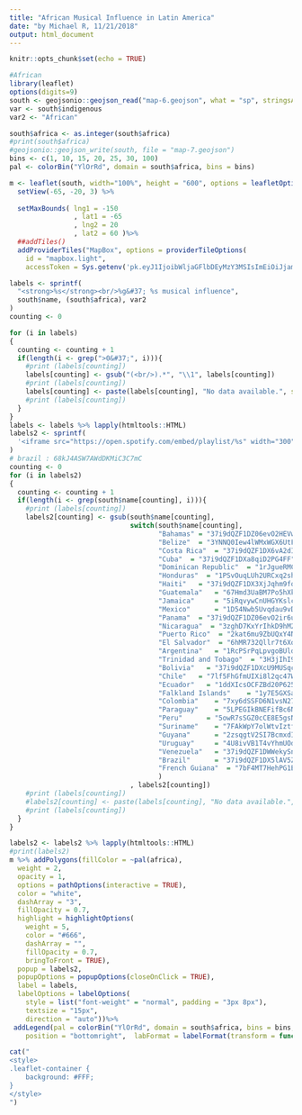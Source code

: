 ```yaml
---
title: "African Musical Influence in Latin America"
date: "by Michael R, 11/21/2018"
output: html_document
---
```


```r
knitr::opts_chunk$set(echo = TRUE)
```

```r
#African
library(leaflet)
options(digits=9)
south <- geojsonio::geojson_read("map-6.geojson", what = "sp", stringsAsFactors = FALSE)
var <- south$indigenous
var2 <- "African"

south$africa <- as.integer(south$africa)
#print(south$africa)
#geojsonio::geojson_write(south, file = "map-7.geojson")
bins <- c(1, 10, 15, 20, 25, 30, 100)
pal <- colorBin("YlOrRd", domain = south$africa, bins = bins)

m <- leaflet(south, width="100%", height = "600", options = leafletOptions(minZoom = 2, maxZoom = 5)) %>%
  setView(-65, -20, 3) %>%
  
  setMaxBounds( lng1 = -150
                , lat1 = -65
                , lng2 = 20
                , lat2 = 60 )%>%
  ##addTiles()
  addProviderTiles("MapBox", options = providerTileOptions(
    id = "mapbox.light",
    accessToken = Sys.getenv('pk.eyJ1IjoibWljaGFlbDEyMzY3MSIsImEiOiJjam56MjBlZXAwNDQyM2ttenVybW44cWFiIn0.l4JYw43bI6Ss1NJlJ-8Kdw')))

labels <- sprintf(
  "<strong>%s</strong><br/>%g&#37; %s musical influence",
  south$name, (south$africa), var2
)
counting <- 0

for (i in labels)
{
  counting <- counting + 1
  if(length(i <- grep(">0&#37;", i))){
    #print (labels[counting])
    labels[counting] <- gsub("(<br/>).*", "\\1", labels[counting])
    #print (labels[counting])
    labels[counting] <- paste(labels[counting], "No data available.", sep = "")
    #print (labels[counting])
  }
}
labels <- labels %>% lapply(htmltools::HTML)
labels2 <- sprintf(
  '<iframe src="https://open.spotify.com/embed/playlist/%s" width="300" height="240" frameborder="0" allowtransparency="true" allow="encrypted-media"></iframe>', south$name
)
# brazil : 68kJ4ASW7AWdDKMiC3C7mC
counting <- 0
for (i in labels2)
{
  counting <- counting + 1
  if(length(i <- grep(south$name[counting], i))){
    #print (labels[counting])
    labels2[counting] <- gsub(south$name[counting],
                              switch(south$name[counting],
                                     "Bahamas" = "37i9dQZF1DZ06evO2HEVwI",             
                                     "Belize"  = "3YNNQ0Iew4lWMxWGX6UtFj",              
                                     "Costa Rica"  = "37i9dQZF1DX6vA2dIuojVg",          
                                     "Cuba"  = "37i9dQZF1DXa8qiD2PG4FF",                
                                     "Dominican Republic"  = "1rJgueRMCIN6a501E6ydpJ",
                                     "Honduras"  = "1PSvOuqLUh2URCxq2shiNB",           
                                     "Haiti"   = "37i9dQZF1DX3XjJqhm9fqD",             
                                     "Guatemala"   = "67Hmd3UaBM7Po5hXkl1JoS",         
                                     "Jamaica"     = "5iRqvywCnUHGYKslcohxj4",         
                                     "Mexico"      = "1D54Nwb5Uvqdau9vDzsVco",        
                                     "Panama"  = "37i9dQZF1DZ06evO2ir6uw",
                                     "Nicaragua"  = "3zghD7KxYrIhkD9hM2o6zY",
                                     "Puerto Rico"  = "2kat6mu9ZbUQxY4N1knxKJ",
                                     "El Salvador"  = "6hMR732Qllr7t6Xo7x5J5D",
                                     "Argentina"   = "1RcPSrPqLpvgoBUldrLJAp",        
                                     "Trinidad and Tobago"  = "3H3jIhI9iY1RpAKvd1F11q",
                                     "Bolivia"   = "37i9dQZF1DXcU9MUSqc5Ok",           
                                     "Chile"   = "7lf5FhGfmUIXi8l2qc47WB",             
                                     "Ecuador"   = "1ddXIcsOCFZBd20P625L7o",           
                                     "Falkland Islands"    = "1y7E5GXSac77FzesM2ASjx",
                                     "Colombia"    = "7xy6dSSFD6N1vsN2774RvJ",         
                                     "Paraguay"    = "5LPEGIkBNEFifBc6NZhkXv",         
                                     "Peru"      = "5owR7sSGZ0cCE8E5gsNW8x",           
                                     "Suriname"    = "7FAkWpY7olWtvIztfBpTz2",         
                                     "Guyana"      = "2zsqgtV2SI7BcmxdI9R5IT",        
                                     "Uruguay"     = "4U8ivVB1T4vYhmUOduvrXW",         
                                     "Venezuela"   = "37i9dQZF1DWWekySnB4xpt",         
                                     "Brazil"      = "37i9dQZF1DX5lAV5ZGu9ik",         
                                     "French Guiana"  = "7bF4MT7HehPG1EfrRQykCT"
                                     )
                              , labels2[counting])
    #print (labels[counting])
    #labels2[counting] <- paste(labels[counting], "No data available.", sep = "")
    #print (labels[counting])
  }
}

labels2 <- labels2 %>% lapply(htmltools::HTML)
#print(labels2)
m %>% addPolygons(fillColor = ~pal(africa),
  weight = 2,
  opacity = 1,
  options = pathOptions(interactive = TRUE),
  color = "white",
  dashArray = "3",
  fillOpacity = 0.7,
  highlight = highlightOptions(
    weight = 5,
    color = "#666",
    dashArray = "",
    fillOpacity = 0.7,
    bringToFront = TRUE),
  popup = labels2,
  popupOptions = popupOptions(closeOnClick = TRUE),
  label = labels,
  labelOptions = labelOptions(
    style = list("font-weight" = "normal", padding = "3px 8px"),
    textsize = "15px",
    direction = "auto"))%>%
 addLegend(pal = colorBin("YlOrRd", domain = south$africa, bins = bins, reverse = TRUE), values = ~africa, opacity = 0.7, title = "Percentage African<br>Musical Influence",
    position = "bottomright",  labFormat = labelFormat(transform = function(x) sort(x, decreasing = TRUE)))
```
```r
cat("
<style>
.leaflet-container {
    background: #FFF;
}
</style>
")
```
